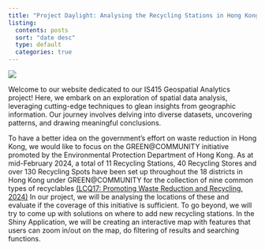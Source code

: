```yaml
---
title: "Project Daylight: Analysing the Recycling Stations in Hong Kong"
listing:
  contents: posts
  sort: "date desc"
  type: default
  categories: true
---
```


![](images/Logo.png){fig-align="center"}

Welcome to our website dedicated to our IS415 Geospatial Analytics project! Here, we embark on an exploration of spatial data analysis, leveraging cutting-edge techniques to glean insights from geographic information. Our journey involves delving into diverse datasets, uncovering patterns, and drawing meaningful conclusions. 

To have a better idea on the government’s effort on waste reduction in Hong Kong, we would like to focus on the GREEN\@COMMUNITY initiative promoted by the Environmental Protection Department of Hong Kong. As at mid-February 2024, a total of 11 Recycling Stations, 40 Recycling Stores and over 130 Recycling Spots have been set up throughout the 18 districts in Hong Kong under GREEN\@COMMUNITY for the collection of nine common types of recyclables [(LCQ17: Promoting Waste Reduction and Recycling, 2024)](https://www.info.gov.hk/gia/general/202402/28/P2024022800418.htm) In our project, we will be analysing the locations of these and evaluate if the coverage of this initiative is sufficient. To go beyond, we will try to come up with solutions on where to add new recycling stations. In the Shiny Application, we will be creating an interactive map with features that users can zoom in/out on the map, do filtering of results and searching functions. 
